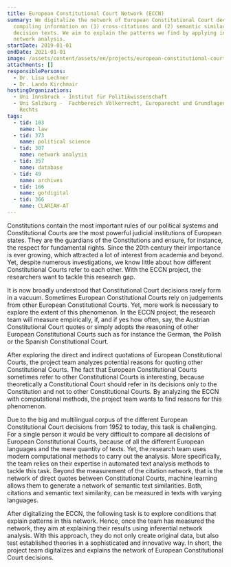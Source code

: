 ```yaml
---
title: European Constitutional Court Network (ECCN)
summary: We digitalize the network of European Constitutional Court decisions by
  compiling information on (1) cross-citations and (2) semantic similarities of
  decision texts. We aim to explain the patterns we find by applying inferential
  network analysis.
startDate: 2019-01-01
endDate: 2021-01-01
image: /assets/content/assets/en/projects/european-constitutional-court-network-eccn/logo_eccn.png
attachments: []
responsiblePersons:
  - Dr. Lisa Lechner
  - Dr. Lando Kirchmair
hostingOrganizations:
  - Uni Innsbruck - Institut für Politikwissenschaft
  - Uni Salzburg -  Fachbereich Völkerrecht, Europarecht und Grundlagen des
    Rechts
tags:
  - tid: 183
    name: law
  - tid: 373
    name: political science
  - tid: 307
    name: network analysis
  - tid: 357
    name: database
  - tid: 49
    name: archives
  - tid: 166
    name: go!digital
  - tid: 366
    name: CLARIAH-AT
---
```

Constitutions contain the most important rules of our political systems and Constitutional Courts are the most powerful judicial institutions of European states. They are the guardians of the Constitutions and ensure, for instance, the respect for fundamental rights. Since the 20th century their importance is ever growing, which attracted a lot of interest from academia and beyond. Yet, despite numerous investigations, we know little about how different Constitutional Courts refer to each other. With the ECCN project, the researchers want to tackle this research gap.

It is now broadly understood that Constitutional Court decisions rarely form in a vacuum.  Sometimes European Constitutional Courts rely on judgements from other European Constitutional Courts. Yet, more work is necessary to explore the extent of this phenomenon. In the ECCN project, the research team will measure empirically, if, and if yes how often, say, the Austrian Constitutional Court quotes or simply adopts the reasoning of other European Constitutional Courts such as for instance the German, the Polish or the Spanish Constitutional Court.

After exploring the direct and indirect quotations of European Constitutional Courts, the project team analyzes potential reasons for quoting other Constitutional Courts. The fact that European Constitutional Courts sometimes refer to other Constitutional Courts is interesting, because theoretically a Constitutional Court should refer in its decisions only to the Constitution and not to other Constitutional Courts. By analyzing the ECCN with computational methods, the project team wants to find reasons for this phenomenon.

Due to the big and multilingual corpus of the different European Constitutional Court decisions from 1952 to today, this task is challenging. For a single person it would be very difficult to compare all decisions of European Constitutional Courts, because of all the different European languages and the mere quantity of texts. Yet, the research team uses modern computational methods to carry out the analysis. More specifically, the team relies on their expertise in automated text analysis methods to tackle this task. Beyond the measurement of the citation network, that is the network of direct quotes between Constitutional Courts, machine learning allows them to generate a network of semantic text similarities. Both, citations and semantic text similarity, can be measured in texts with varying languages.

After digitalizing the ECCN, the following task is to explore conditions that explain patterns in this network. Hence, once the team has measured the network, they aim at explaining their results using inferential network analysis. With this approach, they do not only create original data, but also test established theories in a sophisticated and innovative way. In short, the project team digitalizes and explains the network of European Constitutional Court decisions.
